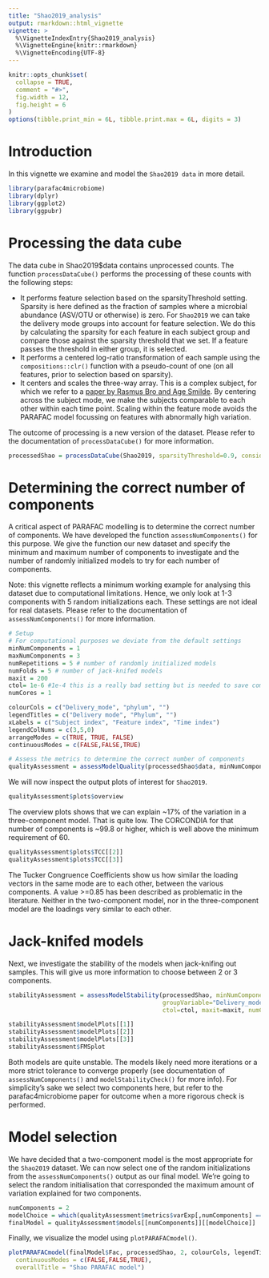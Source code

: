 ```yaml
---
title: "Shao2019_analysis"
output: rmarkdown::html_vignette
vignette: >
  %\VignetteIndexEntry{Shao2019_analysis}
  %\VignetteEngine{knitr::rmarkdown}
  %\VignetteEncoding{UTF-8}
---
```


```r
knitr::opts_chunk$set(
  collapse = TRUE,
  comment = "#>",
  fig.width = 12,
  fig.height = 6
)
options(tibble.print_min = 6L, tibble.print.max = 6L, digits = 3)
```

# Introduction
In this vignette we examine and model the `Shao2019 data` in more detail.

```r
library(parafac4microbiome)
library(dplyr)
library(ggplot2)
library(ggpubr)
```

# Processing the data cube
The data cube in Shao2019$data contains unprocessed counts. The function `processDataCube()` performs the processing of these counts with the following steps:

*   It performs feature selection based on the sparsityThreshold setting. Sparsity is here defined as the fraction of samples where a microbial abundance (ASV/OTU or otherwise) is zero. For `Shao2019` we can take the delivery mode groups into account for feature selection. We do this by calculating the sparsity for each feature in each subject group and compare those against the sparsity threshold that we set. If a feature passes the threshold in either group, it is selected.
*   It performs a centered log-ratio transformation of each sample using the `compositions::clr()` function with a pseudo-count of one (on all features, prior to selection based on sparsity).
*   It centers and scales the three-way array. This is a complex subject, for which we refer to a [paper by Rasmus Bro and Age Smilde](https://doi.org/10.1002/cem.773). By centering across the subject mode, we make the subjects comparable to each other within each time point. Scaling within the feature mode avoids the PARAFAC model focussing on features with abnormally high variation.

The outcome of processing is a new version of the dataset. Please refer to the documentation of `processDataCube()` for more information.

```r
processedShao = processDataCube(Shao2019, sparsityThreshold=0.9, considerGroups=TRUE, groupVariable="Delivery_mode", CLR=TRUE, centerMode=1, scaleMode=2)
```

# Determining the correct number of components
A critical aspect of PARAFAC modelling is to determine the correct number of components. We have developed the function `assessNumComponents()` for this purpose. We give the function our new dataset and specify the minimum and maximum number of components to investigate and the number of randomly initialized models to try for each number of components.

Note: this vignette reflects a minimum working example for analysing this dataset due to computational limitations. Hence, we only look at 1-3 components with 5 random initializations each. These settings are not ideal for real datasets. Please refer to the documentation of `assessNumComponents()` for more information.

```r
# Setup
# For computational purposes we deviate from the default settings
minNumComponents = 1
maxNumComponents = 3
numRepetitions = 5 # number of randomly initialized models
numFolds = 5 # number of jack-knifed models
maxit = 200
ctol= 1e-6 #1e-4 this is a really bad setting but is needed to save computational time
numCores = 1

colourCols = c("Delivery_mode", "phylum", "")
legendTitles = c("Delivery mode", "Phylum", "")
xLabels = c("Subject index", "Feature index", "Time index")
legendColNums = c(3,5,0)
arrangeModes = c(TRUE, TRUE, FALSE)
continuousModes = c(FALSE,FALSE,TRUE)

# Assess the metrics to determine the correct number of components
qualityAssessment = assessModelQuality(processedShao$data, minNumComponents, maxNumComponents, numRepetitions, ctol=ctol, maxit=maxit, numCores=numCores)
```

We will now inspect the output plots of interest for `Shao2019`.

```r
qualityAssessment$plots$overview
```
The overview plots shows that we can explain ~17% of the variation in a three-component model. That is quite low. The CORCONDIA for that number of components is ~99.8 or higher, which is well above the minimum requirement of 60. 

```r
qualityAssessment$plots$TCC[[2]]
qualityAssessment$plots$TCC[[3]]
```

The Tucker Congruence Coefficients show us how similar the loading vectors in the same mode are to each other, between the various components. A value >=0.85 has been described as problematic in the literature. Neither in the two-component model, nor in the three-component model are the loadings very similar to each other.

# Jack-knifed models
Next, we investigate the stability of the models when jack-knifing out samples. This will give us more information to choose between 2 or 3 components.

```r
stabilityAssessment = assessModelStability(processedShao, minNumComponents=1, maxNumComponents=3, numFolds=numFolds, considerGroups=TRUE,
                                           groupVariable="Delivery_mode", colourCols, legendTitles, xLabels, legendColNums, arrangeModes,
                                           ctol=ctol, maxit=maxit, numCores=numCores)

stabilityAssessment$modelPlots[[1]]
stabilityAssessment$modelPlots[[2]]
stabilityAssessment$modelPlots[[3]]
stabilityAssessment$FMSplot
```
Both models are quite unstable. The models likely need more iterations or a more strict tolerance to converge properly (see documentation of `assessNumComponents()` and `modelStabilityCheck()` for more info). For simplicity's sake we select two components here, but refer to the parafac4microbiome paper for outcome when a more rigorous check is performed.

# Model selection
We have decided that a two-component model is the most appropriate for the `Shao2019` dataset. We can now select one of the random initializations from the `assessNumComponents()` output as our final model. We're going to select the random initialisation that corresponded the maximum amount of variation explained for two components.

```r
numComponents = 2
modelChoice = which(qualityAssessment$metrics$varExp[,numComponents] == max(qualityAssessment$metrics$varExp[,numComponents]))
finalModel = qualityAssessment$models[[numComponents]][[modelChoice]]
```

Finally, we visualize the model using `plotPARAFACmodel()`.

```r
plotPARAFACmodel(finalModel$Fac, processedShao, 2, colourCols, legendTitles, xLabels, legendColNums, arrangeModes,
  continuousModes = c(FALSE,FALSE,TRUE),
  overallTitle = "Shao PARAFAC model")
```

